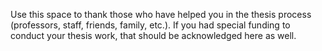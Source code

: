 Use this space to thank those who have helped you in the thesis process (professors, staff, friends, family, etc.). If you had special funding to conduct your thesis work, that should be acknowledged here as well.

